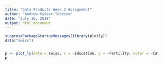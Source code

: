 ```yaml
---
title: "Data Products Week 3 Assignment"
author: "Andrew Kaiser-Tedesco"
date: "July 16, 2018"
output: html_document
---
```


``` r
suppressPackageStartupMessages(library(plotly))
data("swiss")


p <- plot_ly(data = swiss, x = ~Education, y = ~Fertility, color = ~Catholic)
p


```